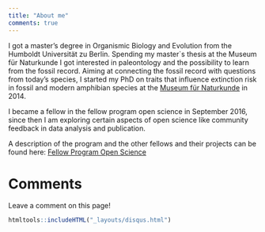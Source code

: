 ```yaml
---
title: "About me"
comments: true
---
```



I got a master's degree in Organismic Biology and Evolution from the Humboldt Universität zu Berlin. Spending my master`s thesis at the Museum für Naturkunde I got interested in paleontology and the possibility to learn from the fossil record. Aiming at connecting the fossil record with questions from today's species, I started my PhD on traits that influence extinction risk in fossil and modern amphibian species at the [Museum für Naturkunde](https://www.naturkundemuseum.berlin/en/einblicke/mitarbeiter/melanie.tietje) in 2014.


I became a fellow in the fellow program open science in September 2016, since then I am exploring certain aspects of open science like community feedback in data analysis and publication. 

A description of the program and the other fellows and their projects can be found here:
[Fellow Program Open Science](https://wikimedia.de/wiki/BildungWissenschaftKultur/Fellowprogramm/Fellows)


# Comments 
Leave a comment on this page!
```r
htmltools::includeHTML("_layouts/disqus.html")

```